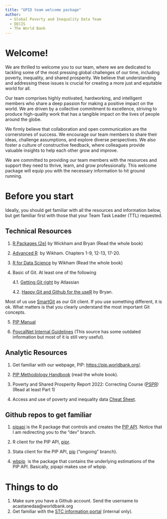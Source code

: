 ```yaml
---
title: "GPID team welcome package"
author: 
  - Global Poverty and Inequality Data Team
  - DECIS
  - The World Bank
---
```


# Welcome!

We are thrilled to welcome you to our team, where we are dedicated to tackling some of the most pressing global challenges of our time, including poverty, inequality, and shared prosperity. We believe that understanding and addressing these issues is crucial for creating a more just and equitable world for all.

Our team comprises highly motivated, hardworking, and intelligent members who share a deep passion for making a positive impact on the world. We are driven by a collective commitment to excellence, striving to produce high-quality work that has a tangible impact on the lives of people around the globe.

We firmly believe that collaboration and open communication are the cornerstones of success. We encourage our team members to share their ideas, challenge assumptions, and explore diverse perspectives. We also foster a culture of constructive feedback, where colleagues provide valuable insights to help each other grow and improve.

We are committed to providing our team members with the resources and support they need to thrive, learn, and grow professionally. This welcome package will equip you with the necessary information to hit ground running.

# Before you start

Ideally, you should get familiar with all the resources and information below, but get familiar first with those that your Team Task Leader (TTL) requested.

## Technical Resources

1.  [R Packages (2e)](https://r-pkgs.org/) by Wickham and Bryan (Read the whole book)

2.  [Advanced R](https://adv-r.hadley.nz/)  by Wikham. Chapters 1-9, 12-13, 17-20.

3.  [R for Data Science](https://r4ds.hadley.nz/) by Wikham (Read the whole book)

4.  Basic of Git. At least one of the following

    4.1. [Getting Git right](https://www.atlassian.com/git) by Atlassian

    4.2. [Happy Git and Github for the useR](https://happygitwithr.com/) by Bryan.

Most of us use [SmartGit](https://www.syntevo.com/smartgit/) as our Git client. If you use something different, it is ok. What matters is that you clearly understand the most important Git concepts.

5.  [PIP Manual](https://pip-technical-team.github.io/PIPmanual/)

6.  [PovcalNet Internal Guidelines](https://povcalnet-team.github.io/Povcalnet_internal_guidelines/) (This source has some outdated information but most of it is still very useful).

## Analytic Resources

1.  Get familiar with our webpage, PIP: <https://pip.worldbank.org/>.

2.  [PIP Methodology Handbook](https://datanalytics.worldbank.org/PIP-Methodology/) (read the whole book).

3.  Poverty and Shared Prosperity Report 2022: Correcting Course ([PSPR](https://www.worldbank.org/en/publication/poverty-and-shared-prosperity)) (Read at least Part 1)

4.  Access and use of poverty and inequality data [Cheat Sheet](https://worldbankgroup.sharepoint.com/:b:/r/sites/WBPoverty/SiteAssets/SitePages/D4G%20Overview-1652382371342/Cheat-Sheet-Internal.pdf?csf=1&web=1&e=W6z90C).

## Github repos to get familiar

1.  [pipapi](https://github.com/PIP-Technical-Team/pipapi/tree/dev) is the R package that controls and creates the [PIP API](https://pip.worldbank.org/api). Notice that I am redirecting you to the "dev" branch.

2.  R client for the PIP API, [pipr](https://github.com/worldbank/pipr).

3.  Stata client for the PIP API, [pip](https://github.com/worldbank/pip/tree/ongoing) ("ongoing" branch).

4.  [wbpip](https://github.com/PIP-Technical-Team/wbpip)  is the package that contains the underlying estimations of the PIP API. Basically, pipapi makes use of wbpip.

# Things to do

1.  Make sure you have a Github account. Send the username to acastanedaa\@worldbank.org
2.  Get familiar with the [STC information portal](https://worldbankgroup.sharepoint.com/:u:/r/sites/myhr/SitePages/PublishingPages/ST-Information-Portal-03302020-172202.aspx?csf=1&web=1&e=Cv1bFZ) (internal only).
